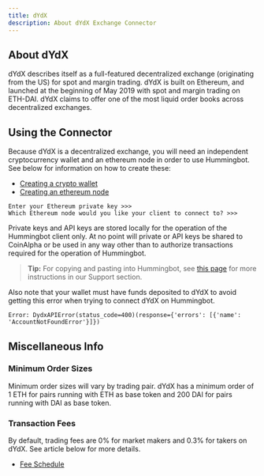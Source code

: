 ```yaml
---
title: dYdX
description: About dYdX Exchange Connector
---
```


## About dYdX

dYdX describes itself as a full-featured decentralized exchange (originating from the US) for spot and margin trading. dYdX is built on Ethereum, and launched at the beginning of May 2019 with spot and margin trading on ETH-DAI. dYdX claims to offer one of the most liquid order books across decentralized exchanges.

## Using the Connector

Because dYdX is a decentralized exchange, you will need an independent cryptocurrency wallet and an ethereum node in order to use Hummingbot. See below for information on how to create these:

- [Creating a crypto wallet](/operation/adv-command-ref/#setup-ethereum-wallet)
- [Creating an ethereum node](/operation/adv-command-ref/#setup-ethereum-nodes)

```
Enter your Ethereum private key >>>
Which Ethereum node would you like your client to connect to? >>>
```

Private keys and API keys are stored locally for the operation of the Hummingbot client only. At no point will private or API keys be shared to CoinAlpha or be used in any way other than to authorize transactions required for the operation of Hummingbot.

> **Tip:** For copying and pasting into Hummingbot, see [this page](/intro/support/#paste-items-from-clipboard-in-putty) for more instructions in our Support section.

Also note that your wallet must have funds deposited to dYdX to avoid getting this error when trying to connect dYdX on Hummingbot.

```
Error: DydxAPIError(status_code=400)(response={'errors': [{'name': 'AccountNotFoundError'}]})
```

## Miscellaneous Info

### Minimum Order Sizes

Minimum order sizes will vary by trading pair. dYdX has a minimum order of 1 ETH for pairs running with ETH as base token and 200 DAI for pairs running with DAI as base token.

### Transaction Fees

By default, trading fees are 0% for market makers and 0.3% for takers on dYdX. See article below for more details.

- [Fee Schedule](https://help.dydx.exchange/en/articles/3784235-trade-fees-on-dydx)
